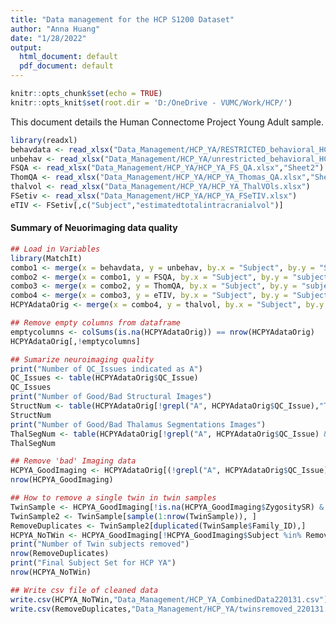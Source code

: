 ```yaml
---
title: "Data management for the HCP S1200 Dataset"
author: "Anna Huang"
date: "1/28/2022"
output:
  html_document: default
  pdf_document: default
---
```


```r
knitr::opts_chunk$set(echo = TRUE)
knitr::opts_knit$set(root.dir = 'D:/OneDrive - VUMC/Work/HCP/')
```

This document details the Human Connectome Project Young Adult sample. 

```r
library(readxl)
behavdata <- read_xlsx("Data_Management/HCP_YA/RESTRICTED_behavioral_HCP_YA.xlsx")
unbehav <- read_xlsx("Data_Management/HCP_YA/unrestricted_behavioral_HCP_YA.xlsx")
FSQA <- read_xlsx("Data_Management/HCP_YA/HCP_YA_FS_QA.xlsx","Sheet2")
ThomQA <- read_xlsx("Data_Management/HCP_YA/HCP_YA_Thomas_QA.xlsx","Sheet1")
thalvol <- read_xlsx("Data_Management/HCP_YA/HCP_YA_ThalVOls.xlsx")
FSetiv <- read_xlsx("Data_Management/HCP_YA/HCP_YA_FSeTIV.xlsx")
eTIV <- FSetiv[,c("Subject","estimatedtotalintracranialvol")]
```

#### Summary of Neuorimaging data quality

```r
## Load in Variables
library(MatchIt)
combo1 <- merge(x = behavdata, y = unbehav, by.x = "Subject", by.y = "Subject")
combo2 <- merge(x = combo1, y = FSQA, by.x = "Subject", by.y = "subject_label")
combo3 <- merge(x = combo2, y = ThomQA, by.x = "Subject", by.y = "subject_label")
combo4 <- merge(x = combo3, y = eTIV, by.x = "Subject", by.y = "Subject")
HCPYAdataOrig <- merge(x = combo4, y = thalvol, by.x = "Subject", by.y = "Subject")
```

```r
## Remove empty columns from dataframe
emptycolumns <- colSums(is.na(HCPYAdataOrig)) == nrow(HCPYAdataOrig)
HCPYAdataOrig[,!emptycolumns]
```
```r
## Sumarize neuroimaging quality
print("Number of QC_Issues indicated as A")
QC_Issues <- table(HCPYAdataOrig$QC_Issue)
QC_Issues
print("Number of Good/Bad Structural Images")
StructNum <- table(HCPYAdataOrig[!grepl("A", HCPYAdataOrig$QC_Issue),"ThomasStructural"])
StructNum
print("Number of Good/Bad Thalamus Segmentations Images")
ThalSegNum <- table(HCPYAdataOrig[!grepl("A", HCPYAdataOrig$QC_Issue) & HCPYAdataOrig$ThomasStructural=="Good","ThomasThalamus"])
ThalSegNum
```
```r
## Remove 'bad' Imaging data
HCPYA_GoodImaging <- HCPYAdataOrig[(!grepl("A", HCPYAdataOrig$QC_Issue) & HCPYAdataOrig$ThomasStructural=="Good" & HCPYAdataOrig$ThomasThalamus=="Good"),]
nrow(HCPYA_GoodImaging)
```

```r
## How to remove a single twin in twin samples
TwinSample <- HCPYA_GoodImaging[!is.na(HCPYA_GoodImaging$ZygositySR) & !HCPYA_GoodImaging$ZygositySR == "NotTwin",c("Subject","ZygositySR","ZygosityGT","Family_ID")]
TwinSample2 <- TwinSample[sample(1:nrow(TwinSample)), ]
RemoveDuplicates <- TwinSample2[duplicated(TwinSample$Family_ID),]
HCPYA_NoTWin <- HCPYA_GoodImaging[!HCPYA_GoodImaging$Subject %in% RemoveDuplicates$Subject, ]
print("Number of Twin subjects removed")
nrow(RemoveDuplicates)
print("Final Subject Set for HCP YA")
nrow(HCPYA_NoTWin)
```

```r
## Write csv file of cleaned data
write.csv(HCPYA_NoTWin,"Data_Management/HCP_YA_CombinedData220131.csv")
write.csv(RemoveDuplicates,"Data_Management/HCP_YA/twinsremoved_220131.csv")
```